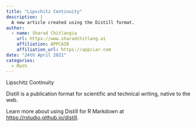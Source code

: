 ```yaml
---
title: "Lipschitz Continuity"
description: |
  A new article created using the Distill format.
author:
  - name: Sharad Chitlangia
    url: https://www.sharadchitlang.ai
    affiliation: APPCAIR
    affiliation_url: https://appciar.com
date: "24th April 2021"
categories:
  - Math
---
```


Lipschitz Continuity

Distill is a publication format for scientific and technical writing, native to the web. 

Learn more about using Distill for R Markdown at <https://rstudio.github.io/distill>.

